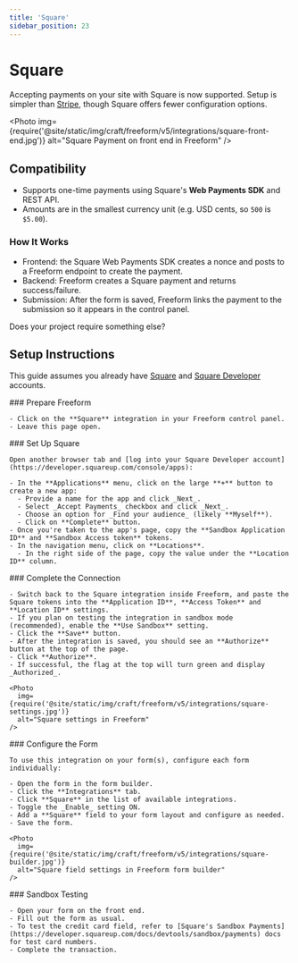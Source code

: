 ```yaml
---
title: 'Square'
sidebar_position: 23
---
```



# Square<Badge type="pro" text="Pro" /><Badge type="addon" text="Coming Soon in 5.13!" />

Accepting payments on your site with Square is now supported. Setup is simpler than [Stripe](./stripe-payments.mdx), though Square offers fewer configuration options.

<Photo
  img={require('@site/static/img/craft/freeform/v5/integrations/square-front-end.jpg')}
  alt="Square Payment on front end in Freeform"
/>

## Compatibility

- Supports one-time payments using Square's **Web Payments SDK** and REST API.
- Amounts are in the smallest currency unit (e.g. USD cents, so `500` is `$5.00`).

### How It Works

- Frontend: the Square Web Payments SDK creates a nonce and posts to a Freeform endpoint to create the payment.
- Backend: Freeform creates a Square payment and returns success/failure.
- Submission: After the form is saved, Freeform links the payment to the submission so it appears in the control panel.

Does your project require something else? &nbsp; <PrimaryButtonWithLink to='/support/' label='Contact Us' />

## Setup Instructions

This guide assumes you already have [Square](https://squareup.com/) and [Square Developer](https://developer.squareup.com/console/apps) accounts.

<VerticalStepWrapper>
  <StepMarkdown>
    ### Prepare Freeform

    - Click on the **Square** integration in your Freeform control panel.
    - Leave this page open.

  </StepMarkdown>
  <StepMarkdown>
    ### Set Up Square

    Open another browser tab and [log into your Square Developer account](https://developer.squareup.com/console/apps):

    - In the **Applications** menu, click on the large **+** button to create a new app:
      - Provide a name for the app and click _Next_.
      - Select _Accept Payments_ checkbox and click _Next_.
      - Choose an option for _Find your audience_ (likely **Myself**).
      - Click on **Complete** button.
    - Once you're taken to the app's page, copy the **Sandbox Application ID** and **Sandbox Access token** tokens.
    - In the navigation menu, click on **Locations**.
      - In the right side of the page, copy the value under the **Location ID** column.

  </StepMarkdown>
  <StepMarkdown>
    ### Complete the Connection

    - Switch back to the Square integration inside Freeform, and paste the Square tokens into the **Application ID**, **Access Token** and **Location ID** settings.
    - If you plan on testing the integration in sandbox mode (recommended), enable the **Use Sandbox** setting.
    - Click the **Save** button.
    - After the integration is saved, you should see an **Authorize** button at the top of the page.
    - Click **Authorize**.
    - If successful, the flag at the top will turn green and display _Authorized_.
    
    <Photo
      img={require('@site/static/img/craft/freeform/v5/integrations/square-settings.jpg')}
      alt="Square settings in Freeform"
    />
  </StepMarkdown>
  <StepMarkdown>
    ### Configure the Form

    To use this integration on your form(s), configure each form individually:

    - Open the form in the form builder.
    - Click the **Integrations** tab.
    - Click **Square** in the list of available integrations.
    - Toggle the _Enable_ setting ON.
    - Add a **Square** field to your form layout and configure as needed.
    - Save the form.
    
    <Photo
      img={require('@site/static/img/craft/freeform/v5/integrations/square-builder.jpg')}
      alt="Square field settings in Freeform form builder"
    />
  </StepMarkdown>
  <StepMarkdown>
    ### Sandbox Testing

    - Open your form on the front end.
    - Fill out the form as usual.
    - To test the credit card field, refer to [Square's Sandbox Payments](https://developer.squareup.com/docs/devtools/sandbox/payments) docs for test card numbers.
    - Complete the transaction.

  </StepMarkdown>
</VerticalStepWrapper>
